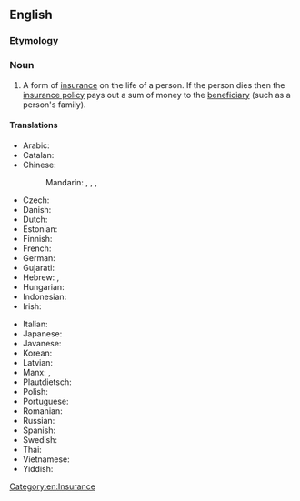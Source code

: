 ==English==
{{wikipedia}}

===Etymology===
{{com|en|life|insurance}}

===Noun===
{{en-noun|-|s}}

# A form of [[insurance]] on the life of a person. If the person dies then the [[insurance policy]] pays out a sum of money to the [[beneficiary]] (such as a person's family).
#: {{syn|en|life assurance}}

====Translations====
{{trans-top|form of insurance}}
* Arabic: {{t|ar|تَأْمِين عَلَى اَلْحَيَاة|m}}
* Catalan: {{t|ca|assegurança de vida|f}}
* Chinese:
*: Mandarin: {{t+|cmn|人壽保險|sc=Hani}}, {{t+|cmn|人寿保险|tr=rénshòu bǎoxiǎn|sc=Hani}}, {{t|cmn|生命保險|sc=Hani}}, {{t|cmn|生命保险|tr=shēngmìng bǎoxiǎn|sc=Hani}}
* Czech: {{t|cs|životní pojištění|n}}
* Danish: {{t|da|livsforsikring|c}}
* Dutch: {{t+|nl|levensverzekering|f}}
* Estonian: {{t|et|elukindlustus}}
* Finnish: {{t+|fi|henkivakuutus}}
* French: {{t+|fr|assurance-vie|f}}
* German: {{t+|de|Lebensversicherung|f}}
* Gujarati: {{t|gu|જીવન વીમો}}
* Hebrew: {{t|he|ביטוח חיים}}, {{t|he|בטחון חי|m|sc=Hebr}}
* Hungarian: {{t+|hu|életbiztosítás}}
* Indonesian: {{t+|id|asuransi jiwa}}
* Irish: {{t|ga|árachas saoil|m}}
{{trans-mid}}
* Italian: {{t|it|assicurazione sulla vita|f}}
* Japanese: {{t+|ja|生命保険|tr=せいめいほけん, seimei-hoken|sc=Jpan}}
* Javanese: {{t|jv|ꦠꦔ꧀ꦒꦸꦁꦗꦶꦮ|tr=[[tanggung jiwa]]|sc=Java}}
* Korean: {{t+|ko|생명보험(生命保險)|tr=saengmyeong boheom}}
* Latvian: {{t|lv|dzīvības apdrošināšana|f}}
* Manx: {{t-check|gv|urrysaght heihill|f}}, {{t-check|gv|urryssaght seihill|f}}
* Plautdietsch: {{t|pdt|Läwensvesechrunk|f}}
* Polish: {{t+|pl|ubezpieczenie na życie|n}}
* Portuguese: {{t|pt|seguro de vida|m}}
* Romanian: {{t|ro|asigurare de viață}}
* Russian: {{t|ru|страхова́ние жи́зни|n}}
* Spanish: {{t|es|seguro de vida|m}}
* Swedish: {{t|sv|livförsäkring}}
* Thai: {{t|th|การประกันชีวิต|tr=gaan bpràgan cheewít}}
* Vietnamese: {{t|vi|bảo hiểm nhân thọ}}
* Yiddish: {{t|yi|לעבן פֿאַרזיכערונג|f}}
{{trans-bottom}}

[[Category:en:Insurance]]